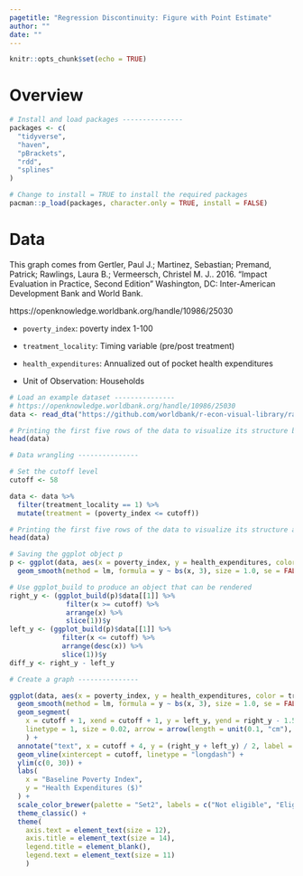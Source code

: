 ```yaml
---
pagetitle: "Regression Discontinuity: Figure with Point Estimate"
author: ""
date: ""
---
```


```r
knitr::opts_chunk$set(echo = TRUE)
```

# Overview

```r
# Install and load packages ---------------
packages <- c(
  "tidyverse",
  "haven",
  "pBrackets",
  "rdd",
  "splines"
)

# Change to install = TRUE to install the required packages
pacman::p_load(packages, character.only = TRUE, install = FALSE)

```

# Data

This graph comes from Gertler, Paul J.; Martinez, Sebastian; Premand, Patrick; Rawlings, Laura B.; Vermeersch, Christel M. J.. 2016. "Impact Evaluation in Practice, Second Edition" Washington, DC: Inter-American Development Bank and World Bank. 

https://openknowledge.worldbank.org/handle/10986/25030

- `poverty_index`: poverty index 1-100
- `treatment_locality`: Timing variable (pre/post treatment)
- `health_expenditures`: Annualized out of pocket health expenditures

- Unit of Observation: Households

```r
# Load an example dataset ---------------
# https://openknowledge.worldbank.org/handle/10986/25030
data <- read_dta("https://github.com/worldbank/r-econ-visual-library/raw/master/Library/Data/evaluation.dta")

# Printing the first five rows of the data to visualize its structure before data wrangling
head(data)

```

```r
# Data wrangling ---------------

# Set the cutoff level
cutoff <- 58

data <- data %>%
  filter(treatment_locality == 1) %>%
  mutate(treatment = (poverty_index <= cutoff))

# Printing the first five rows of the data to visualize its structure after data wrangling
head(data)

# Saving the ggplot object p
p <- ggplot(data, aes(x = poverty_index, y = health_expenditures, color = treatment)) +
  geom_smooth(method = lm, formula = y ~ bs(x, 3), size = 1.0, se = FALSE)

# Use ggplot_build to produce an object that can be rendered
right_y <- (ggplot_build(p)$data[[1]] %>% 
              filter(x >= cutoff) %>% 
              arrange(x) %>% 
              slice(1))$y
left_y <- (ggplot_build(p)$data[[1]] %>% 
             filter(x <= cutoff) %>% 
             arrange(desc(x)) %>% 
             slice(1))$y
diff_y <- right_y - left_y

```

```r
# Create a graph ---------------

ggplot(data, aes(x = poverty_index, y = health_expenditures, color = treatment)) +
  geom_smooth(method = lm, formula = y ~ bs(x, 3), size = 1.0, se = FALSE) +
  geom_segment(
    x = cutoff + 1, xend = cutoff + 1, y = left_y, yend = right_y - 1.5, color = "black",
    linetype = 1, size = 0.02, arrow = arrow(length = unit(0.1, "cm"), ends = "both")
    ) +
  annotate("text", x = cutoff + 4, y = (right_y + left_y) / 2, label = format(round(diff_y, 2), 2)) + 
  geom_vline(xintercept = cutoff, linetype = "longdash") +
  ylim(c(0, 30)) +
  labs(
    x = "Baseline Poverty Index",
    y = "Health Expenditures ($)"
  ) + 
  scale_color_brewer(palette = "Set2", labels = c("Not eligible", "Eligible")) +
  theme_classic() +
  theme(
    axis.text = element_text(size = 12),
    axis.title = element_text(size = 14),
    legend.title = element_blank(),
    legend.text = element_text(size = 11)
    )

```
